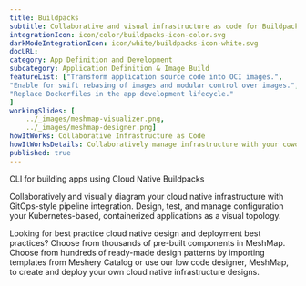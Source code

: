 ---
title: Buildpacks  
subtitle: Collaborative and visual infrastructure as code for Buildpacks
integrationIcon: icon/color/buildpacks-icon-color.svg
darkModeIntegrationIcon: icon/white/buildpacks-icon-white.svg
docURL: 
category: App Definition and Development
subcategory: Application Definition & Image Build
featureList: ["Transform application source code into OCI images.",
"Enable for swift rebasing of images and modular control over images.",
"Replace Dockerfiles in the app development lifecycle."
]
workingSlides: [
    ../_images/meshmap-visualizer.png,
    ../_images/meshmap-designer.png]
howItWorks: Collaborative Infrastructure as Code
howItWorksDetails: Collaboratively manage infrastructure with your coworkers synchronously sharing the same designs.
published: true
---
<p>
    CLI for building apps using Cloud Native Buildpacks
</p>
<p>
    Collaboratively and visually diagram your cloud native infrastructure with GitOps-style pipeline integration. Design, test, and manage configuration your Kubernetes-based, containerized applications as a visual topology.
</p>
<p>
    Looking for best practice cloud native design and deployment best practices? Choose from thousands of pre-built components in MeshMap. Choose from hundreds of ready-made design patterns by importing templates from Meshery Catalog or use our low code designer, MeshMap, to create and deploy your own cloud native infrastructure designs.
</p>